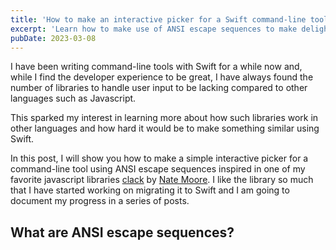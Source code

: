 ```yaml
---
title: 'How to make an interactive picker for a Swift command-line tool'
excerpt: 'Learn how to make use of ANSI escape sequences to make delightful interactive pickers for your Swift command-line tools.'
pubDate: 2023-03-08
---
```


I have been writing command-line tools with Swift for a while now and, while I find the developer experience to be great, I have always found the number of libraries to handle user input to be lacking compared to other languages such as Javascript.

This sparked my interest in learning more about how such libraries work in other languages and how hard it would be to make something similar using Swift.

In this post, I will show you how to make a simple interactive picker for a command-line tool using ANSI escape sequences inspired in one of my favorite javascript libraries [clack](https://github.com/natemoo-re/clack) by [Nate Moore](https://twitter.com/n_moore). I like the library so much that I have started working on migrating it to Swift and I am going to document my progress in a series of posts.

<StaticTweet id="1631686077399420928" />

## What are ANSI escape sequences?
